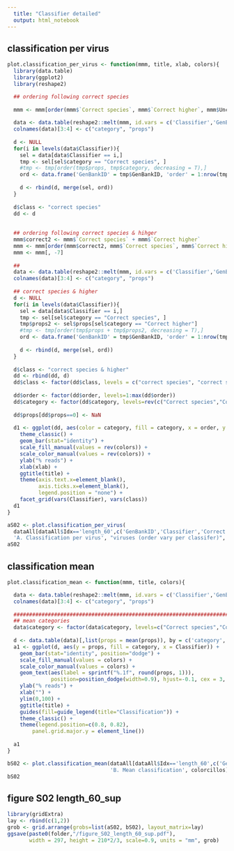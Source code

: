 ```yaml
---
  title: "Classifier detailed"
  output: html_notebook
---
```

  

## classification per virus
```r
plot.classification_per_virus <- function(mmm, title, xlab, colors){
  library(data.table)
  library(ggplot2)
  library(reshape2)

  ## ordering following correct species
  
  mmm <- mmm[order(mmm$`Correct species`, mmm$`Correct higher`, mmm$Unclassified, mmm$Incorrect, decreasing = T),]
  
  data <- data.table(reshape2::melt(mmm, id.vars = c('Classifier','GenBankID')))
  colnames(data)[3:4] <- c("category", "props")
  
  d <- NULL
  for(i in levels(data$Classifier)){
    sel = data[data$Classifier == i,]
    tmp <- sel[sel$category == "Correct species", ]
    #tmp <- tmp[order(tmp$props, tmp$category, decreasing = T),]
    ord <- data.frame('GenBankID' = tmp$GenBankID, 'order' = 1:nrow(tmp))
    
    d <- rbind(d, merge(sel, ord))
  }
  
  d$class <- "correct species"
  dd <- d
  
  
  ## ordering following correct species & hihger
  mmm$correct2 <- mmm$`Correct species` + mmm$`Correct higher`
  mmm <- mmm[order(mmm$correct2, mmm$`Correct species`, mmm$`Correct higher`, mmm$Unclassified, mmm$Incorrect, decreasing = T),]
  mmm <- mmm[, -7]
  
  ## 
  data <- data.table(reshape2::melt(mmm, id.vars = c('Classifier','GenBankID')))
  colnames(data)[3:4] <- c("category", "props")
  
  ## correct species & higher
  d <- NULL
  for(i in levels(data$Classifier)){
    sel = data[data$Classifier == i,]
    tmp <- sel[sel$category == "Correct species", ]
    tmp$props2 <- sel$props[sel$category == "Correct higher"]
    #tmp <- tmp[order(tmp$props + tmp$props2, decreasing = T),]
    ord <- data.frame('GenBankID' = tmp$GenBankID, 'order' = 1:nrow(tmp))
    
    d <- rbind(d, merge(sel, ord))
  }
  
  d$class <- "correct species & higher"
  dd <- rbind(dd, d)
  dd$class <- factor(dd$class, levels = c("correct species", "correct species & higher"))
  
  dd$order <- factor(dd$order, levels=1:max(dd$order))
  dd$category <- factor(dd$category, levels=rev(c("Correct species","Correct higher","Incorrect","Unclassified")))
  
  dd$props[dd$props==0] <- NaN
  
  d1 <- ggplot(dd, aes(color = category, fill = category, x = order, y = props)) +
    theme_classic() +
    geom_bar(stat="identity") +
    scale_fill_manual(values = rev(colors)) +
    scale_color_manual(values = rev(colors)) +
    ylab("% reads") +
    xlab(xlab) +
    ggtitle(title) +
    theme(axis.text.x=element_blank(),
          axis.ticks.x=element_blank(),
          legend.position = "none") +
    facet_grid(vars(Classifier), vars(class))
  d1
}

aS02 <- plot.classification_per_virus(
  dataAll[dataAll$Idx=='length_60',c('GenBankID','Classifier','Correct species','Correct higher','Unclassified','Incorrect')], 
  'A. Classification per virus', "viruses (order vary per classifer)", colorcillos)
aS02

```

## classification mean
```r
plot.classification_mean <- function(mmm, title, colors){

  data <- data.table(reshape2::melt(mmm, id.vars = c('Classifier','GenBankID')))
  colnames(data)[3:4] <- c("category", "props")
  
  ################################################################################################
  ## mean categories
  data$category <- factor(data$category, levels=c("Correct species","Correct higher","Incorrect","Unclassified"))
  
  d <- data.table(data)[,list(props = mean(props)), by = c('category','Classifier')]
  a1 <- ggplot(d, aes(y = props, fill = category, x = Classifier)) +
    geom_bar(stat="identity", position="dodge") +
    scale_fill_manual(values = colors) +
    scale_color_manual(values = colors) +
    geom_text(aes(label = sprintf("%.1f", round(props, 1))), 
              position=position_dodge(width=0.9), hjust=-0.1, cex = 3, angle = 90) +
    ylab("% reads") +
    xlab("") +
    ylim(0,100) +
    ggtitle(title) +
    guides(fill=guide_legend(title="Classification")) +
    theme_classic() +
    theme(legend.position=c(0.8, 0.82),
        panel.grid.major.y = element_line())
  
  a1
}

bS02 <- plot.classification_mean(dataAll[dataAll$Idx=='length_60',c('GenBankID','Classifier','Correct species','Correct higher','Unclassified','Incorrect')], 
                                 'B. Mean classification', colorcillos)
bS02
```

## figure S02 length_60_sup
```r
library(gridExtra)
lay <- rbind(c(1,2))
grob <- grid.arrange(grobs=list(aS02, bS02), layout_matrix=lay)   
ggsave(paste0(folder,"/figure_S02_length_60_sup.pdf"), 
       width = 297, height = 210*2/3, scale=0.9, units = "mm", grob)

```




